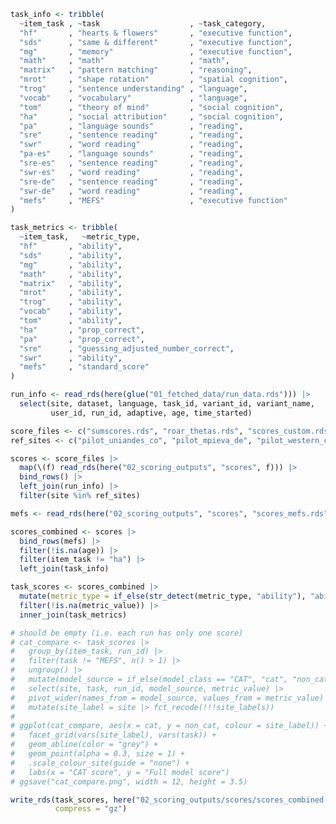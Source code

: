 ```r
task_info <- tribble(
  ~item_task , ~task                    , ~task_category,
  "hf"       , "hearts & flowers"       , "executive function",
  "sds"      , "same & different"       , "executive function",
  "mg"       , "memory"                 , "executive function",
  "math"     , "math"                   , "math",
  "matrix"   , "pattern matching"       , "reasoning",
  "mrot"     , "shape rotation"         , "spatial cognition",
  "trog"     , "sentence understanding" , "language",
  "vocab"    , "vocabulary"             , "language",
  "tom"      , "theory of mind"         , "social cognition",
  "ha"       , "social attribution"     , "social cognition",
  "pa"       , "language sounds"        , "reading",
  "sre"      , "sentence reading"       , "reading",
  "swr"      , "word reading"           , "reading",
  "pa-es"    , "language sounds"        , "reading",
  "sre-es"   , "sentence reading"       , "reading",
  "swr-es"   , "word reading"           , "reading",
  "sre-de"   , "sentence reading"       , "reading",
  "swr-de"   , "word reading"           , "reading",
  "mefs"     , "MEFS"                   , "executive function"
)

task_metrics <- tribble(
  ~item_task,   ~metric_type,
  "hf"       , "ability",
  "sds"      , "ability",
  "mg"       , "ability",
  "math"     , "ability",
  "matrix"   , "ability",
  "mrot"     , "ability",
  "trog"     , "ability",
  "vocab"    , "ability",
  "tom"      , "ability",
  "ha"       , "prop_correct",
  "pa"       , "prop_correct",
  "sre"      , "guessing_adjusted_number_correct",
  "swr"      , "ability",
  "mefs"     , "standard_score"
)

run_info <- read_rds(here(glue("01_fetched_data/run_data.rds"))) |>
  select(site, dataset, language, task_id, variant_id, variant_name,
         user_id, run_id, adaptive, age, time_started)

score_files <- c("sumscores.rds", "roar_thetas.rds", "scores_custom.rds", "registry_scores.rds")
ref_sites <- c("pilot_uniandes_co", "pilot_mpieva_de", "pilot_western_ca")

scores <- score_files |>
  map(\(f) read_rds(here("02_scoring_outputs", "scores", f))) |>
  bind_rows() |>
  left_join(run_info) |>
  filter(site %in% ref_sites)

mefs <- read_rds(here("02_scoring_outputs", "scores", "scores_mefs.rds"))

scores_combined <- scores |>
  bind_rows(mefs) |>
  filter(!is.na(age)) |>
  filter(item_task != "ha") |>
  left_join(task_info)

task_scores <- scores_combined |>
  mutate(metric_type = if_else(str_detect(metric_type, "ability"), "ability", metric_type)) |>
  filter(!is.na(metric_value)) |>
  inner_join(task_metrics)

# should be empty (i.e. each run has only one score)
# cat_compare <- task_scores |>
#   group_by(item_task, run_id) |>
#   filter(task != "MEFS", n() > 1) |>
#   ungroup() |>
#   mutate(model_source = if_else(model_class == "CAT", "cat", "non_cat")) |>
#   select(site, task, run_id, model_source, metric_value) |>
#   pivot_wider(names_from = model_source, values_from = metric_value) |>
#   mutate(site_label = site |> fct_recode(!!!site_labels))
# 
# ggplot(cat_compare, aes(x = cat, y = non_cat, colour = site_label)) +
#   facet_grid(vars(site_label), vars(task)) +
#   geom_abline(color = "grey") +
#   geom_point(alpha = 0.3, size = 1) +
#   .scale_colour_site(guide = "none") +
#   labs(x = "CAT score", y = "Full model score")
# ggsave("cat_compare.png", width = 12, height = 3.5)

write_rds(task_scores, here("02_scoring_outputs/scores/scores_combined.rds"),
          compress = "gz")
```
